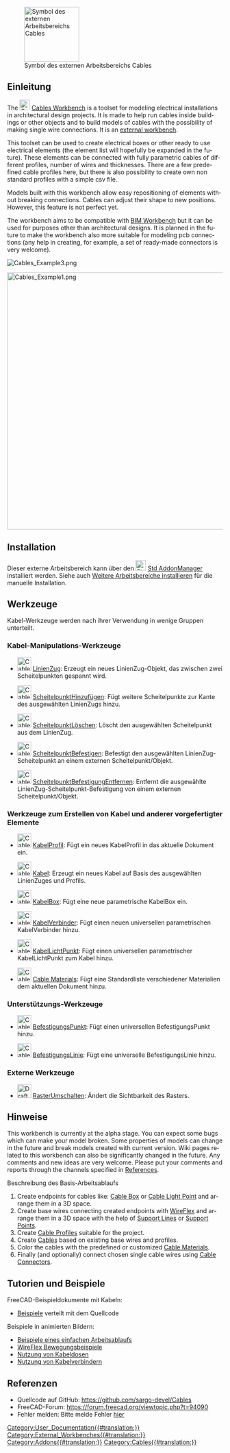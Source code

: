 <languages/>

[[Image:Cables_workbench_icon.svg|thumb|128px|Symbol des externen Arbeitsbereichs Cables]]

{{TOCright}}

<span id="Introduction"></span>
==Einleitung==

<div lang="en" dir="ltr" class="mw-content-ltr">
The [[Image:Cables_workbench_icon.svg|24px]] [[Cables_Workbench|Cables Workbench]] is a toolset for modeling electrical installations in architectural design projects. It is made to help run cables inside buildings or other objects and to build models of cables with the possibility of making single wire connections. It is an [[External workbenches|external workbench]].
</div>

<div lang="en" dir="ltr" class="mw-content-ltr">
This toolset can be used to create electrical boxes or other ready to use electrical elements (the element list will hopefully be expanded in the future). These elements can be connected with fully parametric cables of different profiles, number of wires and thicknesses. There are a few predefined cable profiles here, but there is also possibility to create own non standard profiles with a simple csv file.
</div>

<div lang="en" dir="ltr" class="mw-content-ltr">
Models built with this workbench allow easy repositioning of elements without breaking connections. Cables can adjust their shape to new positions. However, this feature is not perfect yet.
</div>

<div lang="en" dir="ltr" class="mw-content-ltr">
The workbench aims to be compatible with [[BIM_Workbench|BIM Workbench]] but it can be used for purposes other than architectural designs. It is planned in the future to make the workbench also more suitable for modeling pcb connections (any help in creating, for example, a set of ready-made connectors is very welcome).
</div>

[[File:Cables_Example3.png]]
{{Caption|Beispiel von wandmontierten Elektrodosen und Kabeln<br/>Animierte Version [[Cables_Example1_Simple_workflow/de|hier]]}}

[[File:Cables_Example1.png|600px]]
{{Caption|Beispiel eines dreiadrigen Flachkabels:<br/>Kabelform aus mehreren Materialien und ihr Basis-LinienZug, das Profil und Unterverdrahtung.}}

==Installation==

Dieser externe Arbeitsbereich kann über den  [[Image:Std_AddonMgr.svg|24px]] [[Std_AddonMgr/de|Std AddonManager]] installiert werden. Siehe auch [[Installing_more_workbenches/de|Weitere Arbeitsbereiche installieren]] für die manuelle Installation.

<span id="Tools"></span>
==Werkzeuge==

Kabel-Werkzeuge werden nach ihrer Verwendung in wenige Gruppen unterteilt.

<span id="Wire_manipulation_tools"></span>
===Kabel-Manipulations-Werkzeuge===

* [[Image:Cables_WireFlex.svg|32px]] [[Cables_WireFlex/de|LinienZug]]: Erzeugt ein neues LinienZug-Objekt, das zwischen zwei Scheitelpunkten gespannt wird.

* [[Image:Cables_AddVertex.svg|32px]] [[Cables_AddVertex/de| ScheitelpunktHinzufügen]]: Fügt weitere Scheitelpunkte zur Kante des ausgewählten LinienZugs hinzu.

* [[Image:Cables_DelVertex.svg|32px]] [[Cables_DelVertex/de| ScheitelpunktLöschen]]: Löscht den ausgewählten Scheitelpunkt aus dem LinienZug.

* [[Image:Cables_AttachVertex.svg|32px]] [[Cables_AttachVertex/de| ScheitelpunktBefestigen]]: Befestigt den ausgewählten LinienZug-Scheitelpunkt an einem externen Scheitelpunkt/Objekt.

* [[Image:Cables_RemoveVertexAttachment.svg|32px]] [[Cables_RemoveVertexAttachment/de| ScheitelpunktBefestigungEntfernen]]: Entfernt die ausgewählte LinienZug-Scheitelpunkt-Befestigung von einem externen Scheitelpunkt/Objekt.

<span id="Tools_for_making_cables_and_other_ready-made_elements"></span>
===Werkzeuge zum Erstellen von Kabel und anderer vorgefertigter Elemente===

* [[Image:Cables_Profile.svg|32px]] [[Cables_Profile/de|KabelProfil]]: Fügt ein neues KabelProfil in das aktuelle Dokument ein.

* [[Image:Cables_Cable.svg|32px]] [[Cables_Cable/de|Kabel]]: Erzeugt ein neues Kabel auf Basis des ausgewählten LinienZuges und Profils.

* [[Image:Cables_CableBox.svg|32px]] [[Cables_CableBox/|KabelBox]]: Fügt eine neue parametrische KabelBox ein.

* [[Image:Cables_CableConnector.svg|32px]] [[Cables_CableConnector/de|KabelVerbinder]]: Fügt einen neuen universellen parametrischen KabelVerbinder hinzu.

* [[Image:Cables_CableLightPoint.svg|32px]] [[Cables_CableLightPoint/de|KabelLichtPunkt]]: Fügt einen universellen parametrischer KabelLichtPunkt zum Kabel hinzu.

* [[Image:Cables_Material.svg|32px]] [[Cables_Material/de|Cable Materials]]: Fügt eine Standardliste verschiedener Materialien dem aktuellen Dokument hinzu.

<span id="Support_tools"></span>
===Unterstützungs-Werkzeuge===

* [[Image:Cables_SupportPoint.svg|32px]] [[Cables_SupportPoint/de|BefestigungsPunkt]]: Fügt einen universellen BefestigungsPunkt hinzu.

* [[Image:Cables_SupportLine.svg|32px]] [[Cables_SupportLine/de|BefestigungsLinie]]: Fügt eine universelle BefestigungsLinie hinzu.

<span id="External_tools"></span>
=== Externe Werkzeuge ===

* [[Image:Draft_ToggleGrid.svg|32px]] [[Draft_ToggleGrid/de|RasterUmschalten]]: Ändert die Sichtbarkeit des Rasters.

<span id="Notes"></span>
==Hinweise==

<div lang="en" dir="ltr" class="mw-content-ltr">
This workbench is currently at the alpha stage. You can expect some bugs which can make your model broken. Some properties of models can change in the future and break models created with current version. Wiki pages related to this workbench can also be significantly changed in the future. Any comments and new ideas are very welcome. Please put your comments and reports through the channels specified in [[#References|References]].
</div>

<span id="Basic_Workflow_Description"></span>
Beschreibung des Basis-Arbeitsablaufs

<div lang="en" dir="ltr" class="mw-content-ltr">
# Create endpoints for cables like: [[Cables_CableBox|Cable Box]] or [[Cables_CableLightPoint|Cable Light Point]] and arrange them in a 3D space.
# Create base wires connecting created endpoints with [[Cables_WireFlex|WireFlex]] and arrange them in a 3D space with the help of [[Cables_SupportLine|Support Lines]] or [[Cables_SupportPoint|Support Points]].
# Create [[Cables_Profile|Cable Profiles]] suitable for the project.
# Create [[Cables_Cable|Cables]] based on existing base wires and profiles.
# Color the cables with the predefined or customized [[Cables_Material|Cable Materials]].
# Finally (and optionally) connect chosen single cable wires using [[Cables_CableConnector|Cable Connectors]].
</div>

<span id="Tutorials_and_Examples"></span>
==Tutorien und Beispiele==

FreeCAD-Beispieldokumente mit Kabeln:
* [https://github.com/sargo-devel/Cables/tree/master/examples Beispiele] verteilt mit dem Quellcode

Beispiele in animierten Bildern:
* [[Cables_Example1_Simple_workflow|Beispiele eines einfachen Arbeitsablaufs]]
* [[Cables_Example2_WireFlex|WireFlex Bewegungsbeispiele]]
* [[Cables_Example3_CableBox|Nutzung von Kabeldosen]]
* [[Cables_Example4_CableConnector|Nutzung von Kabelverbindern]]

<span id="References"></span>
==Referenzen==

* Quellcode auf GitHub: https://github.com/sargo-devel/Cables
* FreeCAD-Forum: https://forum.freecad.org/viewtopic.php?t=94090
* Fehler melden: Bitte melde Fehler [https://github.com/sargo-devel/Cables/issues hier]


[[Category:User_Documentation{{#translation:}}]]
[[Category:External_Workbenches{{#translation:}}]]
[[Category:Addons{{#translation:}}]]
[[Category:Cables{{#translation:}}]]